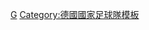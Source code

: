 {{National squad
 | name      = 2004年欧洲足球锦标赛德国参赛名单
 | bg        = White
 | fg        = Black
 |bordercolor= Black
 | country   = 德国
 | flag      = Germany
 | comp link = 2004年欧洲足球锦标赛
 | comp      = 2004年-{zh-hans:欧洲足球锦标赛;zh-hk:歐洲國家盃;zh-tw:歐洲足球錦標賽;}-
 | p1        = [[奥利弗·卡恩|-{zh-hans:卡恩;zh-hk:簡尼;zh-tw:卡恩;}-]] [[File:Captain sports.svg|10px|link=隊長 (足球)|alt=队长]]
 | p2        = [[安德烈亚斯·欣克尔|-{zh-hans:欣克尔; zh-hk:軒基}-]]
 | p3        = [[阿尔内·弗雷德里希|-{zh-hans:弗雷德里希;zh-hk:費特列治;zh-tw:弗雷德里希;}-]]
 | p4        = [[克里斯蒂安·沃恩斯|-{zh-hans:沃恩斯;zh-hk:禾恩斯;zh-tw:沃恩斯;}-]]
 | p5        = [[延斯·诺沃特尼|-{zh-hans:诺沃特尼;zh-hk:路禾尼;zh-tw:諾沃特尼;}-]]
 | p6        = [[弗兰克·鲍曼|-{zh-hans:鲍曼;zh-hk:包文;zh-tw:鮑曼;}-]]
 | p7        = [[巴斯蒂安·施魏因斯泰格|-{zh-hans:施魏因斯泰格;zh-hk:舒韋恩史迪加;zh-tw:施魏因斯泰格;}-]]
 | p8        = [[迪特马尔·哈曼|-{zh-hans:哈曼;zh-hk:夏文;zh-tw:哈曼;}-]]
 | p9        = [[弗雷迪·博比奇|-{zh-hans:博比奇;zh-hk:波碧;zh-tw:博比奇;}-]]
 | p10       = [[凯文·库兰伊|-{zh-hans:库兰伊;zh-hk:古蘭爾;zh-tw:庫蘭伊;}-]]
 | p11       = [[米罗斯拉夫·克洛泽|-{zh-hans:克洛泽;zh-hk:高路斯;zh-tw:克洛澤;}-]]
 | p12       = [[延斯·莱曼|-{zh-hans:莱曼;zh-hk:列文;zh-tw:萊曼;}-]]
 | p13       = [[米夏埃尔·巴拉克|-{zh-hans:巴拉克;zh-hk:波歷克;zh-tw:巴拉克;}-]]
 | p14       = [[托马斯·布尔达里奇|-{zh-hans:布尔达里奇;zh-hk:比達錫;zh-tw:布爾達里奇;}-]]
 | p15       = [[塞巴斯蒂安·克尔|-{zh-hans:克尔;zh-hk:基爾;zh-tw:克爾;}-]]
 | p16       = [[延斯·耶雷米斯|-{zh-hans:耶雷米斯;zh-hk:謝利美斯;zh-tw:耶雷米斯;}-]]
 | p17       = [[克里斯蒂安·齐格|-{zh-hans:齐格;zh-hk:薛基;zh-tw:齊格;}-]]
 | p18       = [[法比安·恩斯特|-{zh-hans:恩斯特;zh-hk:安斯;zh-tw:恩斯特;}-]]
 | p19       = [[贝恩德·施奈德|-{zh-hans:施奈德;zh-hk:舒尼達;zh-tw:施奈德;}-]]
 | p20       = [[卢卡斯·波多尔斯基|-{zh-hans:波多尔斯基;zh-hk:普多斯基;zh-tw:波多爾斯基;}-]]
 | p21       = [[菲利普·拉姆|-{zh-hans:拉姆;zh-hk:拿姆;zh-tw:拉姆;}-]]
 | p22       = [[托尔斯滕·弗林斯|-{zh-hans:弗林斯;zh-hk:芬寧斯;zh-tw:弗林斯;}-]]
 | p23       = [[蒂莫·希尔德布兰|-{zh-hans:希尔德布兰;zh-hk:希迪布蘭;zh-tw:希爾德布蘭;}-]]
 | coach     = [[鲁迪·沃勒尔|-{zh-hans:沃勒尔;zh-hk:禾拉;zh-tw:沃勒爾;}-]]
}}<noinclude>
[[Category:2004年歐洲足球錦標賽參賽名單模板|G]]
[[Category:德國國家足球隊模板]]
</noinclude>